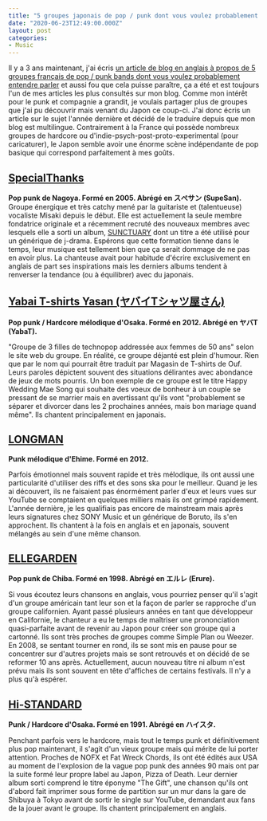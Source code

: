 ```yaml
---
title: "5 groupes japonais de pop / punk dont vous voulez probablement entendre parler"
date: "2020-06-23T12:49:00.000Z"
layout: post
categories:
- Music
---
```

Il y a 3 ans maintenant, j'ai écris [un article de blog en anglais à propos de 5 groupes français de pop / punk bands dont vous voulez probablement entendre parler](/2017/03/08/5-french-pop-punk-bands-you-might-wanna-know-about) et aussi fou que cela puisse paraître, ça a été et est toujours l'un de mes articles les plus consultés sur mon blog. Comme mon intérêt pour le punk et compagnie a grandit, je voulais partager plus de groupes que j'ai pu découvrir mais venant du Japon ce coup-ci. J'ai donc écris un article sur le sujet l'année dernière et décidé de le traduire depuis que mon blog est multilingue.
Contrairement à la France qui possède nombreux groupes de hardcore ou d'indie-psych-post-proto-experimental (pour caricaturer), le Japon semble avoir une énorme scène indépendante de pop basique qui correspond parfaitement à mes goûts.

## [SpecialThanks](https://open.spotify.com/artist/1ZzoJJ9wVpdlxB8Hp96ENk)

**Pop punk de Nagoya. Formé en 2005. Abrégé en スぺサン (SupeSan).**  
Groupe énergique et très catchy mené par la guitariste et (talentueuse) vocaliste Misaki depuis le début. Elle est actuellement la seule membre fondatrice originale et a récemment recruté des nouveaux membres avec lesquels elle a sorti un album, [SUNCTUARY](https://open.spotify.com/album/2huhdNL3TBJ4n6v71th1nZ) dont un titre a été utilisé pour un générique de j-drama. Espérons que cette formation tienne dans le temps, leur musique est tellement bien que ça serait dommage de ne pas en avoir plus. La chanteuse avait pour habitude d'écrire exclusivement en anglais de part ses inspirations mais les derniers albums tendent à renverser la tendance (ou à équilibrer) avec du japonais.

<YouTube id="b34cRpu1NIM" />

## [Yabai T-shirts Yasan (ヤバイTシャツ屋さん)](https://open.spotify.com/artist/3GP0RQRnBvpYVgdVYfcaGS)

**Pop punk / Hardcore mélodique d'Osaka. Formé en 2012. Abrégé en ヤバT (YabaT).**  

"Groupe de 3 filles de technopop addressée aux femmes de 50 ans" selon le site web du groupe. En réalité, ce groupe déjanté est plein d'humour. Rien que par le nom qui pourrait être traduit par Magasin de T-shirts de Ouf. Leurs paroles dépictent souvent des situations délirantes avec abondance de jeux de mots pourris. Un bon exemple de ce groupe est le titre Happy Wedding Mae Song qui souhaite des voeux de bonheur à un couple se pressant de se marrier mais en avertissant qu'ils vont "probablement se séparer et divorcer dans les 2 prochaines années, mais bon mariage quand même". Ils chantent principalement en japonais.

<YouTube id="lVIHyj9qVy0" />

## [LONGMAN](https://longman.jp/)

**Punk mélodique d'Ehime. Formé en 2012.**  

Parfois émotionnel mais souvent rapide et très mélodique, ils ont aussi une particularité d'utiliser des riffs et des sons ska pour le meilleur. Quand je les ai découvert, ils ne faisaient pas énormément parler d'eux et leurs vues sur YouTube se comptaient en quelques milliers mais ils ont grimpé rapidement. L'année dernière, je les qualifiais pas encore de mainstream mais après leurs signatures chez SONY Music et un générique de Boruto, ils s'en approchent. Ils chantent à la fois en anglais et en japonais, souvent mélangés au sein d'une même chanson.

<YouTube id="W0Xfg1xvP2I" />

## [ELLEGARDEN](https://open.spotify.com/artist/3cbd5GWGOknxmFAe77MDbk)

**Pop punk de Chiba. Formé en 1998. Abrégé en エルレ (Erure).**   

Si vous écoutez leurs chansons en anglais, vous pourriez penser qu'il s'agit d'un groupe américain tant leur son et la façon de parler se rapproche d'un groupe californien. Ayant passé plusieurs années en tant que développeur en Californie, le chanteur a eu le temps de maîtriser une prononciation quasi-parfaite avant de revenir au Japon pour créer son groupe qui a cartonné. Ils sont très proches de groupes comme Simple Plan ou Weezer. En 2008, se sentant tourner en rond, ils se sont mis en pause pour se concentrer sur d'autres projets mais se sont retrouvés et on décidé de se reformer 10 ans après. Actuellement, aucun nouveau titre ni album n'est prévu mais ils sont souvent en tête d'affiches de certains festivals. Il n'y a plus qu'à espérer.

<YouTube id="qLFQ5Y8t2iE" />

## [Hi-STANDARD](https://open.spotify.com/artist/7hTZwqQILVH4bAbN67CeEz)

**Punk / Hardcore d'Osaka. Formé en 1991. Abrégé en ハイスタ.**  

Penchant parfois vers le hardcore, mais tout le temps punk et définitivement plus pop maintenant, il s'agit d'un vieux groupe mais qui mérite de lui porter attention. Proches de NOFX et Fat Wreck Chords, ils ont été édités aux USA au moment de l'explosion de la vague pop punk des années 90 mais ont par la suite formé leur propre label au Japon, Pizza of Death. Leur dernier album sorti comprend le titre éponyme "The Gift", une chanson qu'ils ont d'abord fait imprimer sous forme de partition sur un mur dans la gare de Shibuya à Tokyo avant de sortir le single sur YouTube, demandant aux fans de la jouer avant le groupe. Ils chantent principalement en anglais.

<YouTube id="RnYSAWMOK-Y" />
